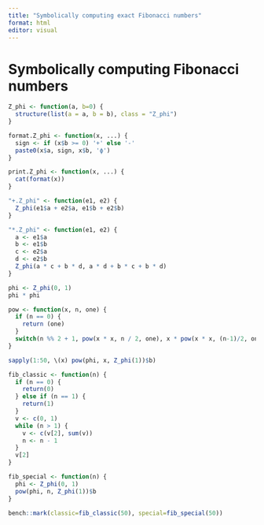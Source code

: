 ```yaml
---
title: "Symbolically computing exact Fibonacci numbers"
format: html
editor: visual
---
```


# Symbolically computing Fibonacci numbers

```r
Z_phi <- function(a, b=0) {
  structure(list(a = a, b = b), class = "Z_phi")
}

format.Z_phi <- function(x, ...) {
  sign <- if (x$b >= 0) '+' else '-'
  paste0(x$a, sign, x$b, 'ϕ')
}

print.Z_phi <- function(x, ...) {
  cat(format(x))
}

"+.Z_phi" <- function(e1, e2) {
  Z_phi(e1$a + e2$a, e1$b + e2$b)
}

"*.Z_phi" <- function(e1, e2) {
  a <- e1$a
  b <- e1$b
  c <- e2$a
  d <- e2$b
  Z_phi(a * c + b * d, a * d + b * c + b * d)
}

phi <- Z_phi(0, 1)
phi * phi
```

```r
pow <- function(x, n, one) {
  if (n == 0) {
    return (one)
  }
  switch(n %% 2 + 1, pow(x * x, n / 2, one), x * pow(x * x, (n-1)/2, one))
}
```

```r
sapply(1:50, \(x) pow(phi, x, Z_phi(1))$b)
```

```r
fib_classic <- function(n) {
  if (n == 0) {
    return(0)
  } else if (n == 1) {
    return(1)
  }
  v <- c(0, 1)
  while (n > 1) {
    v <- c(v[2], sum(v))
    n <- n - 1
  }
  v[2]
}

fib_special <- function(n) {
  phi <- Z_phi(0, 1)
  pow(phi, n, Z_phi(1))$b
}
```

```r
bench::mark(classic=fib_classic(50), special=fib_special(50))
```

